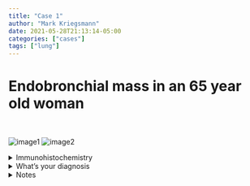 ```yaml
---
title: "Case 1"
author: "Mark Kriegsmann"
date: 2021-05-28T21:13:14-05:00
categories: ["cases"]
tags: ["lung"]
---
```


# Endobronchial mass in an 65 year old woman
<br>

![image1](/case1/4x_he.png)
![image2](/case1/20x_he.png)

<details close>

<summary>Immunohistochemistry</summary>
<br>
S100
![image1](/case1/20x_s100.png)
CD68
![image1](/case1/20x_cd68.png)
Melan-A
![image1](/case1/20x_MelanA.png)

</details>

<details close>

<summary>What's your diagnosis</summary>
<br>
Endobronchial Granular Cell Tumor

</details>

<details close>

<summary>Notes</summary>
<br>
**Synonym:** <br>Abrikossoff tumor
<br><br>
**Epidemiology:** All ages, but peak in 4th-6th decade, slightly more common in females
<br><br>
**Dignity:** <br>typically benign, but may be malignant - no histological criteria to predict biological behaviour
<br><br>
**Microscopy:** <br>Nuclear atypia may be present. Overlying pseudoepitheliomatous hyperplasia may be observed.
<br><br>
**Reference:** <br>https://www.pathologyoutlines.com/topic/lungtumorgranularcelltumor.html 

</details>
